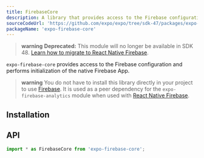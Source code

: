 ```yaml
---
title: FirebaseCore
description: A library that provides access to the Firebase configuration and performs initialization of the native Firebase App.
sourceCodeUrl: 'https://github.com/expo/expo/tree/sdk-47/packages/expo-firebase-core'
packageName: 'expo-firebase-core'
---
```



> **warning** **Deprecated:** This module will no longer be available in SDK 48. [Learn how to migrate to React Native Firebase](https://expo.fyi/firebase-migration-guide).

`expo-firebase-core` provides access to the Firebase configuration and performs initialization of the native Firebase App.

> **warning** You do not have to install this library directly in your project to use [Firebase](/guides/using-firebase). It is used as a peer dependency for the `expo-firebase-analytics` module when used with [React Native Firebase](/versions/latest/sdk/firebase-analytics/#with-native-firebase-sdk).

<PlatformsSection android emulator ios simulator web />

## Installation

<APIInstallSection />

## API

```js
import * as FirebaseCore from 'expo-firebase-core';
```

<APISection packageName="expo-firebase-core" apiName="FirebaseCore" />
